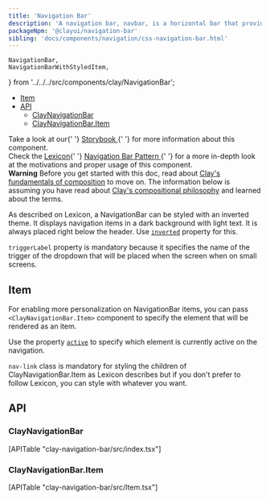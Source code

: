 ```yaml
---
title: 'Navigation Bar'
description: 'A navigation bar, navbar, is a horizontal bar that provides several access points to different parts of a system.'
packageNpm: '@clayui/navigation-bar'
sibling: 'docs/components/navigation/css-navigation-bar.html'
---
```


	NavigationBar,
	NavigationBarWithStyledItem,
} from '../../../src/components/clay/NavigationBar';

<div class="nav-toc-absolute">
<div class="nav-toc">

-   [Item](#item)
-   [API](#api)
    -   [ClayNavigationBar](#claynavigationbar)
    -   [ClayNavigationBar.Item](#claynavigationbar.item)

</div>
</div>

<div class="clay-site-alert alert alert-warning">
	Take a look at our{' '}
	<a href="https://storybook-clayui.netlify.com/?path=/story/claynavigationbar--default">
		Storybook
	</a>{' '}
	for more information about this component.
</div>

<div class="clay-site-alert alert alert-info">
	Check the <a href="https://liferay.design/lexicon/">Lexicon</a>{' '}
	<a href="https://liferay.design/lexicon/core-components/navigation/horizontal-nav/">
		Navigation Bar Pattern
	</a>{' '}
	for a more in-depth look at the motivations and proper usage of this
	component.
</div>

<div class="clay-site-alert alert alert-warning">
	<strong class="lead">Warning</strong>
	Before you get started with this doc, read about <a href="/foundations/composing.html" target="_blank">Clay's fundamentals of composition</a> to move on. The information below is assuming you have read about <a href="/foundations/composing.html" target="_blank">Clay's compositional philosophy</a> and learned about the terms.
</div>

As described on Lexicon, a NavigationBar can be styled with an inverted theme. It displays navigation items in a dark background with light text. It is always placed right below the header. Use [`inverted`](#api-inverted) property for this.

<div class="clay-site-alert alert alert-warning">
	<code class="language-text">triggerLabel</code> property is mandatory
	because it specifies the name of the trigger of the dropdown that will be
	placed when the screen when on small screens.
</div>

## Item

For enabling more personalization on NavigationBar items, you can pass `<ClayNavigationBar.Item>` component to specify the element that will be rendered as an item.

Use the property [`active`](#api-active) to specify which element is currently active on the navigation.

<NavigationBarWithStyledItem />

`nav-link` class is mandatory for styling the children of ClayNavigationBar.Item as Lexicon describes but if you don't prefer to follow Lexicon, you can style with whatever you want.

<NavigationBar />

## API

### ClayNavigationBar

<div>[APITable "clay-navigation-bar/src/index.tsx"]</div>

### ClayNavigationBar.Item

<div>[APITable "clay-navigation-bar/src/Item.tsx"]</div>
